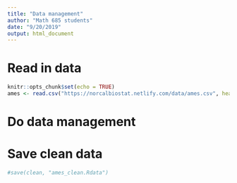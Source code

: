 ```yaml
---
title: "Data management"
author: "Math 685 students"
date: "9/20/2019"
output: html_document
---
```


# Read in data
```r
knitr::opts_chunk$set(echo = TRUE)
ames <- read.csv("https://norcalbiostat.netlify.com/data/ames.csv", header=TRUE)
```

# Do data management 



# Save clean data
```r
#save(clean, "ames_clean.Rdata")
```

